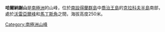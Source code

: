 {{coord|62|11|S|58|16|W|source:GNIS|display=title}}

'''哈爾納謝山'''是[[南極洲|南極洲]]的山峰，位於[[南設得蘭群島|南設得蘭群島]]中[[喬治王島|喬治王島]]的[[克拉科夫半島|克拉科夫半島]]南部，處於[[沃雷亞爾峰|沃雷亞爾峰]]和[[馬丁斯角|馬丁斯角]]之間，海拔高度250米。

{{Antarctica-geo-stub}}
[[Category:南極洲山峰|Category:南極洲山峰]]